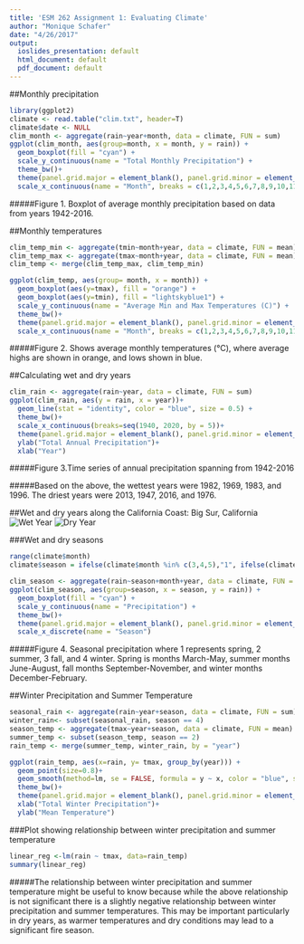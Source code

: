```yaml
---
title: 'ESM 262 Assignment 1: Evaluating Climate'
author: "Monique Schafer"
date: "4/26/2017"
output:
  ioslides_presentation: default
  html_document: default
  pdf_document: default
---
```


##Monthly precipitation
```r
library(ggplot2)
climate <- read.table("clim.txt", header=T)
climate$date <- NULL
clim_month <- aggregate(rain~year+month, data = climate, FUN = sum)
ggplot(clim_month, aes(group=month, x = month, y = rain)) +
  geom_boxplot(fill = "cyan") +
  scale_y_continuous(name = "Total Monthly Precipitation") +
  theme_bw()+
  theme(panel.grid.major = element_blank(), panel.grid.minor = element_blank())+
  scale_x_continuous(name = "Month", breaks = c(1,2,3,4,5,6,7,8,9,10,11,12))
```

#####Figure 1. Boxplot of average monthly precipitation based on data from years 1942-2016. 

##Monthly temperatures
```r
clim_temp_min <- aggregate(tmin~month+year, data = climate, FUN = mean)
clim_temp_max <- aggregate(tmax~month+year, data = climate, FUN = mean)
clim_temp <- merge(clim_temp_max, clim_temp_min)

ggplot(clim_temp, aes(group= month, x = month)) +
  geom_boxplot(aes(y=tmax), fill = "orange") +
  geom_boxplot(aes(y=tmin), fill = "lightskyblue1") +
  scale_y_continuous(name = "Average Min and Max Temperatures (C)") +
  theme_bw()+
  theme(panel.grid.major = element_blank(), panel.grid.minor = element_blank())+
  scale_x_continuous(name = "Month", breaks = c(1,2,3,4,5,6,7,8,9,10,11,12))

```

#####Figure 2. Shows average monthly temperatures (&deg;C), where average highs are shown in orange, and lows shown in blue. 

##Calculating wet and dry years
```r
clim_rain <- aggregate(rain~year, data = climate, FUN = sum)
ggplot(clim_rain, aes(y = rain, x = year))+
  geom_line(stat = "identity", color = "blue", size = 0.5) +
  theme_bw()+
  scale_x_continuous(breaks=seq(1940, 2020, by = 5))+
  theme(panel.grid.major = element_blank(), panel.grid.minor = element_blank())+
  ylab("Total Annual Precipitation")+
  xlab("Year")
```

#####Figure 3.Time series of annual precipitation spanning from 1942-2016

#####Based on the above, the wettest years were 1982, 1969, 1983, and 1996. The driest years were 2013, 1947, 2016, and 1976. 

##Wet and dry years along the California Coast: Big Sur, California
![Wet Year](Big_Sur_wet.jpg)
![Dry Year](Big_Sur_dry.jpg)

###Wet and dry seasons
```r
range(climate$month)
climate$season = ifelse(climate$month %in% c(3,4,5),"1", ifelse(climate$month%in% c(6,7,8),"2", ifelse(climate$month %in% c(9,10,11),"3", "4")))
```

``` r
clim_season <- aggregate(rain~season+month+year, data = climate, FUN = sum)
ggplot(clim_season, aes(group=season, x = season, y = rain)) +
  geom_boxplot(fill = "cyan") +
  scale_y_continuous(name = "Precipitation") +
  theme_bw()+
  theme(panel.grid.major = element_blank(), panel.grid.minor = element_blank())+
  scale_x_discrete(name = "Season")
```

#####Figure 4. Seasonal precipitation where 1 represents spring, 2 summer, 3 fall, and 4 winter. Spring is months March-May, summer months June-August, fall months September-November, and winter months December-February. 


##Winter Precipitation and Summer Temperature
```r
seasonal_rain <- aggregate(rain~year+season, data = climate, FUN = sum)
winter_rain<- subset(seasonal_rain, season == 4)
season_temp <- aggregate(tmax~year+season, data = climate, FUN = mean)
summer_temp <- subset(season_temp, season == 2)
rain_temp <- merge(summer_temp, winter_rain, by = "year")
```


``` r
ggplot(rain_temp, aes(x=rain, y= tmax, group_by(year))) +
  geom_point(size=0.8)+
  geom_smooth(method=lm, se = FALSE, formula = y ~ x, color = "blue", size = 0.5)+
  theme_bw()+
  theme(panel.grid.major = element_blank(), panel.grid.minor = element_blank())+
  xlab("Total Winter Precipitation")+
  ylab("Mean Temperature")
```

###Plot showing relationship between winter precipitation and summer temperature
```r
linear_reg <-lm(rain ~ tmax, data=rain_temp)
summary(linear_reg)
```

#####The relationship between winter precipitation and summer temperature might be useful to know because while the above relationship is not significant there is a slightly negative relationship between winter precipitation and summer temperatures. This may be important particularly in dry years, as warmer temperatures and dry conditions may lead to a significant fire season. 